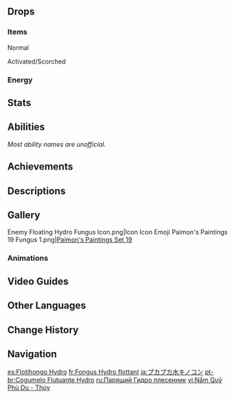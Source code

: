 {{CustomTabs
|tab1 = Overview
|tab2 = Fabulous Fungus Frenzy
|tab3 = Fungus Mechanicus
|tab4 = Lil' Fungi's Fun-Tastic Fiesta
}}
{{Enemy Infobox
|image    = Enemy Floating Hydro Fungus.png
|dmgtype  = Physical
|dmgtype2 = Hydro
|weakpoint = no
|type     = Common Enemies
|family   = Mystical Beasts
|group    = Fungi
}}
{{Enemy Intro|name='''Floating Hydro Fungi'''}}

==Drops==
===Items===
;Normal
{{Drops Table|type=Fungi (Small)}}

;Activated/Scorched
{{Drops Table|type=Fungi (Small, Activated)|notice=0}}

===Energy===
{{Energy Drops
|hp1   = 0
|p1    = 1
}}

==Stats==
{{Enemy Stats
|hydro_res = 20%
|dendro_res = 20%

|hp_ratio  = 1
|hp_type   = 2
|atk_ratio = 1.8
|atk_type  = 2
}}

==Abilities==
''Most ability names are unofficial.''
{{Enemy Attacks
|name_1      = State Shift
|desc_1      = When hit by {{Electro}} or {{Pyro}} attacks, the Floating Hydro Fungus will enter an Activated or Scorched state respectively, gaining enhanced attacks. A Floating Hydro Fungus can only undergo state shift once.
* If the Floating Hydro Fungus is defeated while Activated or Scorched, it may drop {{Item|Inactivated Fungal Nucleus}}, {{Item|Dormant Fungal Nucleus}}, and {{Item|Robust Fungal Nucleus}}, while the drop rates for {{Item|Fungal Spores}}, {{Item|Luminescent Pollen}}, and {{Item|Crystalline Cyst Dust}} will greatly reduce.

|name_2      = Bubble Spit
|desc_2      = Shoots a [[bubble]] at the player, dealing '''30% ATK''' as {{Color|Hydro DMG}} and trapping the player on hit. This bubble will also trap other small enemies and apply the {{Color|Hydro|Wet}} status to them on hit.
* This attack has a high chance of failing, in which case it will trap itself in the bubble instead.
* '''Activated:''' Shoots 3 Hydro projectiles instead of a bubble, each dealing '''60% ATK''' as {{Color|Hydro DMG}}.
* '''Scorched:''' Creates a single large bubble that immediately explodes, dealing '''100% ATK''' as {{Color|Hydro DMG}}.
|caption_2   = Normal (Successful)
|file_2_2    = Floating Hydro Fungus Bubble Spit 2
|caption_2_2 = Normal (Failed)
|file_2_3    = Floating Hydro Fungus Bubble Spit 3
|caption_2_3 = Activated
|file_2_4    = Floating Hydro Fungus Bubble Spit 4
|caption_2_4 = Scorched

|name_3      = Bump
|desc_3      = Bumps into the player, dealing '''30% ATK''' as {{Color|Physical DMG}}.
* '''Scorched:''' DMG increased to '''60% ATK''', knockback increased.
}}

==Achievements==
{{Achievement Topic Table|topic=Floating Hydro Fungus|requirements=1}}

==Descriptions==
{{Description|A spore organism of some intelligence. It possesses extreme adaptability.<br>It is said that it tastes awful. However, such fungi have lots of moisture within them, and so can be used as an emergency water source...|[[Archive]]}}

==Gallery==
<gallery>
Enemy Floating Hydro Fungus Icon.png|Icon
Icon Emoji Paimon's Paintings 19 Fungus 1.png|[[Paimon's Paintings#Set 19|Paimon's Paintings Set 19]]
</gallery>

===Animations===
{{Preview
|file1    = Floating Hydro Fungus Absorb
|caption1 = Absorb
|file2    = Floating Hydro Fungus Dance
|caption2 = Dancing
}}

==Video Guides==
{{EVT
|video1 = https://youtu.be/SStjBGXyBMI
|caption1 = Floating Fungi Farming Route [Sumeru Updated] - All Fungi Types
}}

==Other Languages==
{{Other Languages
|en      = Floating Hydro Fungus
|zhs     = 浮游水蕈兽
|zhs_rm  = Fúyóu Shuǐ Xùn Shòu
|zht     = 浮游水蕈獸
|zht_rm  = Fúyóu Shuǐ Xùn Shòu
|zh_tl   = Floating Hydro Fungus Beast
|ja      = プカプカ水キノコン
|ja_rm   = Puka-puka Mizu Kinokon{{Assumed}}
|ja_tl   = Floaty Water Mushroom
|ko      = 둥실 물 버섯
|ko_tl   = Buoyant Water Mushroom
|es      = Flotihongo Hydro
|es_tl   = Hydro Floaty-shroom
|fr      = Fongus Hydro flottant
|fr_tl   = Floating Hydro Fungus
|ru      = Парящий Гидро плесенник
|ru_tl   = Floating Hydro {{Lex|Fungus|ru}}
|th      = Floating Hydro Fungus
|vi      = Nấm {{tt|Quỷ|鬼}} {{tt|Phù Du|浮游}} - {{tt|Thủy|水}}
|vi_tl   = Floating Demon Fungus - Hydro
|de      = Schwebende Hydro-Pilzbestie
|de_tl   = Floating Hydro {{Lex|Fungus|de}}
|id      = Floating Hydro Fungus
|pt      = Cogumelo Flutuante Hydro
|pt_tl   = Floating Hydro Mushroom
|tr      = Uçan Su Mantarı
|tr_tl   = Flying {{Lex|Hydro|tr}} Mushroom
|it      = Miconoide fluttuante di Hydro
|it_tl   = 
}}

==Change History==
{{Change History|2.6}}

==Navigation==
{{Enemy Navbox|Common}}

[[es:Flotihongo Hydro]]
[[fr:Fongus Hydro flottant]]
[[ja:プカプカ水キノコン]]
[[pt-br:Cogumelo Flutuante Hydro]]
[[ru:Парящий Гидро плесенник]]
[[vi:Nấm Quỷ Phù Du - Thủy]]